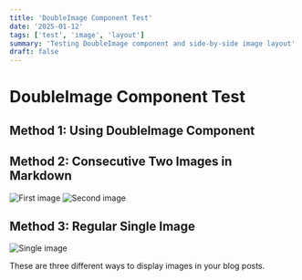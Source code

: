 ```yaml
---
title: 'DoubleImage Component Test'
date: '2025-01-12'
tags: ['test', 'image', 'layout']
summary: 'Testing DoubleImage component and side-by-side image layout'
draft: false
---
```


# DoubleImage Component Test

## Method 1: Using DoubleImage Component

<DoubleImage 
  src1="/static/images/taiwan-currency-tips/view1.JPG" 
  alt1="First image" 
  src2="/static/images/taiwan-currency-tips/view2.JPG" 
  alt2="Second image" 
/>

## Method 2: Consecutive Two Images in Markdown

![First image](/static/images/taiwan-currency-tips/view3.JPG) ![Second image](/static/images/taiwan-currency-tips/view4.JPG)

## Method 3: Regular Single Image

![Single image](/static/images/taiwan-currency-tips/view5.JPG)

These are three different ways to display images in your blog posts. 